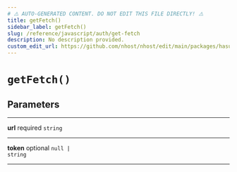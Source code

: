 ```yaml
---
# ⚠️ AUTO-GENERATED CONTENT. DO NOT EDIT THIS FILE DIRECTLY! ⚠️
title: getFetch()
sidebar_label: getFetch()
slug: /reference/javascript/auth/get-fetch
description: No description provided.
custom_edit_url: https://github.com/nhost/nhost/edit/main/packages/hasura-auth-js/src/utils/fetch.ts#L62
---
```


# `getFetch()`

## Parameters

---

**<span className="parameter-name">url</span>** <span className="optional-status">required</span> <code>string</code>

---

**<span className="parameter-name">token</span>** <span className="optional-status">optional</span> <code>null &#124; string</code>

---
